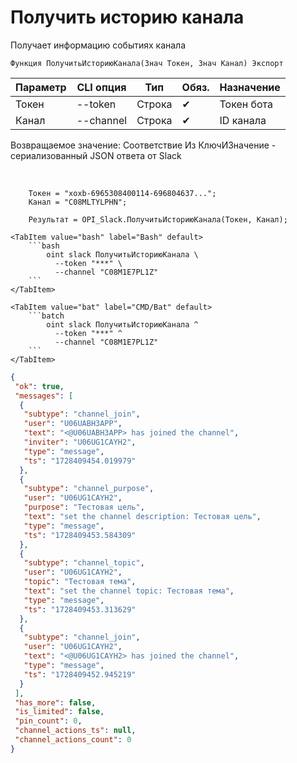 ﻿---
sidebar_position: 6
---


# Получить историю канала
 Получает информацию событиях канала



`Функция ПолучитьИсториюКанала(Знач Токен, Знач Канал) Экспорт`

  | Параметр | CLI опция | Тип | Обяз. | Назначение |
  |-|-|-|-|-|
  | Токен | --token | Строка | &#x2714; | Токен бота |
  | Канал | --channel | Строка | &#x2714; | ID канала |

  
  Возвращаемое значение:   Соответствие Из КлючИЗначение - сериализованный JSON ответа от Slack

<br/>




```bsl title="Пример использования для 1С:Предприятие/OneScript"
    Токен = "xoxb-6965308400114-696804637...";
    Канал = "C08MLTYLPHN";

    Результат = OPI_Slack.ПолучитьИсториюКанала(Токен, Канал);
```
    

 <Tabs>
  
    <TabItem value="bash" label="Bash" default>
        ```bash
            oint slack ПолучитьИсториюКанала \
              --token "***" \
              --channel "C08M1E7PL1Z"
        ```
    </TabItem>
  
    <TabItem value="bat" label="CMD/Bat" default>
        ```batch
            oint slack ПолучитьИсториюКанала ^
              --token "***" ^
              --channel "C08M1E7PL1Z"
        ```
    </TabItem>
</Tabs>


```json title="Результат"
{
 "ok": true,
 "messages": [
  {
   "subtype": "channel_join",
   "user": "U06UABH3APP",
   "text": "<@U06UABH3APP> has joined the channel",
   "inviter": "U06UG1CAYH2",
   "type": "message",
   "ts": "1728409454.019979"
  },
  {
   "subtype": "channel_purpose",
   "user": "U06UG1CAYH2",
   "purpose": "Тестовая цель",
   "text": "set the channel description: Тестовая цель",
   "type": "message",
   "ts": "1728409453.584309"
  },
  {
   "subtype": "channel_topic",
   "user": "U06UG1CAYH2",
   "topic": "Тестовая тема",
   "text": "set the channel topic: Тестовая тема",
   "type": "message",
   "ts": "1728409453.313629"
  },
  {
   "subtype": "channel_join",
   "user": "U06UG1CAYH2",
   "text": "<@U06UG1CAYH2> has joined the channel",
   "type": "message",
   "ts": "1728409452.945219"
  }
 ],
 "has_more": false,
 "is_limited": false,
 "pin_count": 0,
 "channel_actions_ts": null,
 "channel_actions_count": 0
}
```
